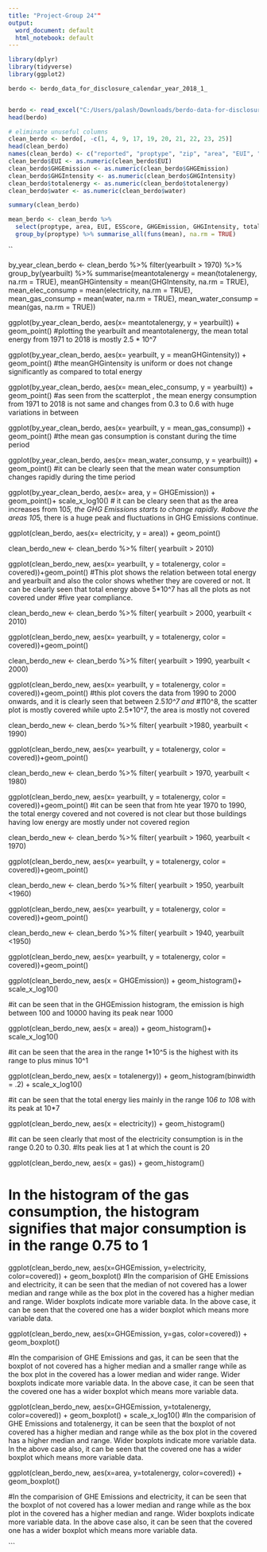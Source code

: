 ---
title: "Project-Group 24""
output:
  word_document: default
  html_notebook: default
---

```{r}
library(dplyr)
library(tidyverse)
library(ggplot2)
```


```{r}
berdo <- berdo_data_for_disclosure_calendar_year_2018_1_
```


```{r}
```


```{r}
berdo <- read_excel("C:/Users/palash/Downloads/berdo-data-for-disclosure-calendar-year-2018 (1).xlsx")
head(berdo)
```

```{r}
# eliminate unuseful columns
clean_berdo <- berdo[, -c(1, 4, 9, 17, 19, 20, 21, 22, 23, 25)]
head(clean_berdo)
names(clean_berdo) <- c("reported", "proptype", "zip", "area", "EUI", "ESScore", "propuse", "yearbuilt", "GHGEmission", "GHGIntensity", "totalenergy", "electricity", "gas", "water", "covered")
clean_berdo$EUI <- as.numeric(clean_berdo$EUI)
clean_berdo$GHGEmission <- as.numeric(clean_berdo$GHGEmission)
clean_berdo$GHGIntensity <- as.numeric(clean_berdo$GHGIntensity)
clean_berdo$totalenergy <- as.numeric(clean_berdo$totalenergy)
clean_berdo$water <- as.numeric(clean_berdo$water)

```

```{r}
summary(clean_berdo)
```

```{r}

mean_berdo <- clean_berdo %>% 
  select(proptype, area, EUI, ESScore, GHGEmission, GHGIntensity, totalenergy, electricity, gas, water) %>% 
  group_by(proptype) %>% summarise_all(funs(mean), na.rm = TRUE)


```





``


by_year_clean_berdo <- clean_berdo %>%
filter(yearbuilt > 1970) %>%
group_by(yearbuilt) %>%
summarise(meantotalenergy = mean(totalenergy, na.rm = TRUE),
          meanGHGintensity = mean(GHGIntensity, na.rm = TRUE),
                              mean_elec_consump = mean(electricity, na.rm = TRUE),
                              mean_gas_consump = mean(water, na.rm = TRUE),
                              mean_water_consump = mean(gas, na.rm = TRUE))



ggplot(by_year_clean_berdo, aes(x= meantotalenergy, y = yearbuilt)) + geom_point()
#plotting the yearbuilt and meantotalenergy, the mean total energy from 1971 to 2018 is mostly 2.5 * 10^7


ggplot(by_year_clean_berdo, aes(x= yearbuilt, y = meanGHGintensity)) + geom_point()
#the meanGHGintensity is uniform or does not change significantly as compared to total energy

ggplot(by_year_clean_berdo, aes(x= mean_elec_consump, y = yearbuilt)) + geom_point()
#as seen from the scatterplot , the mean energy consumption from 1971 to 2018 is not same and changes from 0.3 to 0.6 with huge variations in between

ggplot(by_year_clean_berdo, aes(x= yearbuilt, y = mean_gas_consump)) + geom_point()
#the mean gas consumption is constant during the time period

ggplot(by_year_clean_berdo, aes(x= mean_water_consump, y = yearbuilt)) + geom_point()
#it can be clearly seen that the mean water consumption changes rapidly during the time period

ggplot(by_year_clean_berdo, aes(x= area, y = GHGEmission)) + geom_point()+ scale_x_log10()
# it can be cleary seen that as the area increases from 10*5, the GHG Emissions starts to change rapidly.
#above the areas 10*5, there is a huge peak and fluctuations in GHG Emissions continue.



ggplot(clean_berdo, aes(x= electricity, y = area)) + geom_point()

clean_berdo_new <- clean_berdo %>%
                    filter( yearbuilt > 2010)

ggplot(clean_berdo_new, aes(x= yearbuilt, y = totalenergy, color = covered))+geom_point()
#This plot shows the relation between total energy and yearbuilt and also the color shows whether they are covered or not. It can be clearly seen that total energy above 5*10^7 has all the plots as not covered under
#five year compliance.



clean_berdo_new <- clean_berdo %>%
                    filter( yearbuilt > 2000, yearbuilt < 2010)

ggplot(clean_berdo_new, aes(x= yearbuilt, y = totalenergy, color = covered))+geom_point()


clean_berdo_new <- clean_berdo %>%
                    filter( yearbuilt > 1990, yearbuilt < 2000)

ggplot(clean_berdo_new, aes(x= yearbuilt, y = totalenergy, color = covered))+geom_point()
#this plot covers the data from 1990 to 2000 onwards, and it is clearly seen that between 2.5*10^7 and 
#1*10^8, the scatter plot is mostly covered while upto 2.5*10^7, the area is mostly not covered


clean_berdo_new <- clean_berdo %>%
                    filter( yearbuilt >1980, yearbuilt < 1990)

ggplot(clean_berdo_new, aes(x= yearbuilt, y = totalenergy, color = covered))+geom_point()



clean_berdo_new <- clean_berdo %>%
                    filter( yearbuilt > 1970, yearbuilt < 1980)

ggplot(clean_berdo_new, aes(x= yearbuilt, y = totalenergy, color = covered))+geom_point()
#it can be seen that from hte year 1970 to 1990, the total energy covered and not covered is not clear but those buildings having low energy are mostly under not covered region

clean_berdo_new <- clean_berdo %>%
                    filter( yearbuilt > 1960, yearbuilt < 1970)

ggplot(clean_berdo_new, aes(x= yearbuilt, y = totalenergy, color = covered))+geom_point()


clean_berdo_new <- clean_berdo %>%
                    filter( yearbuilt > 1950, yearbuilt <1960)
                    
ggplot(clean_berdo_new, aes(x= yearbuilt, y = totalenergy, color = covered))+geom_point()


clean_berdo_new <- clean_berdo %>%
                    filter( yearbuilt > 1940, yearbuilt <1950)

ggplot(clean_berdo_new, aes(x= yearbuilt, y = totalenergy, color = covered))+geom_point() 



ggplot(clean_berdo_new, aes(x = GHGEmission)) +
        geom_histogram()+ scale_x_log10()

#it can be seen that in the GHGEmission histogram, the emission is high between 100 and 10000 having its peak near 1000

ggplot(clean_berdo_new, aes(x = area)) +
        geom_histogram()+ scale_x_log10()
        
#it can be seen that the area in the range 1*10^5 is the highest with its range to plus minus 10^1


ggplot(clean_berdo_new, aes(x = totalenergy)) +
        geom_histogram(binwidth = .2) + scale_x_log10()
  
#it can be seen that the total energy lies mainly in the range 10*6 to 10*8 with its peak at 10*7

ggplot(clean_berdo_new, aes(x = electricity)) +
        geom_histogram()

#it can be seen clearly that  most of the electricity consumption is in the range 0.20 to 0.30.
#Its peak lies at 1 at which the count is 20

ggplot(clean_berdo_new, aes(x = gas)) +
        geom_histogram()
      
# In the histogram of the gas consumption, the histogram signifies that major consumption is in the range 0.75 to 1 

ggplot(clean_berdo_new, aes(x=GHGEmission, y=electricity, color=covered)) + 
  geom_boxplot()
#In the comparision of GHE Emissions and electricity, it can be seen that the median of not covered has a lower median and range while as the box plot in the covered has a higher median and range. Wider boxplots indicate more variable data. In the above case, it can be seen that the covered one has a wider boxplot which means more variable data.  


ggplot(clean_berdo_new, aes(x=GHGEmission, y=gas, color=covered)) + 
  geom_boxplot()

#In the comparision of GHE Emissions and gas, it can be seen that the boxplot of not covered has a higher median and a smaller range while as the box plot in the covered has a lower median and wider range. Wider boxplots indicate more variable data. In the above case, it can be seen that the covered one has a wider boxplot which means more variable data.

ggplot(clean_berdo_new, aes(x=GHGEmission, y=totalenergy, color=covered)) + 
  geom_boxplot() + scale_x_log10()
#In the comparision of GHE Emissions and totalenergy, it can be seen that the boxplot of not covered has a higher median and range while as the box plot in the covered has a higher median and range. Wider boxplots indicate more variable data. In the above case also, it can be seen that the covered one has a wider boxplot which means more variable data.


ggplot(clean_berdo_new, aes(x=area, y=totalenergy, color=covered)) + 
  geom_boxplot()

#In the comparision of GHE Emissions and electricity, it can be seen that the boxplot of not covered has a lower median and range while as the box plot in the covered has a higher median and range. Wider boxplots indicate more variable data. In the above case also, it can be seen that the covered one has a wider boxplot which means more variable data.





```



